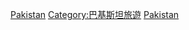 {{Commonscat|World Heritage Sites in Pakistan}}

[[Category:亚洲和太平洋地区世界遗产|Pakistan]]
[[Category:巴基斯坦旅遊|Category:巴基斯坦旅遊]]
[[Category:各國世界遺產|Pakistan]]